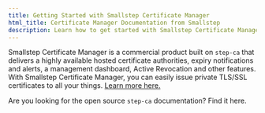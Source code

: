 ```yaml
---
title: Getting Started with Smallstep Certificate Manager
html_title: Certificate Manager Documentation from Smallstep
description: Learn how to get started with Smallstep Certificate Manager.
---
```



Smallstep Certificate Manager is a commercial product built on `step-ca` that delivers a highly available hosted certificate authorities, expiry notifications and alerts, a management dashboard, Active Revocation and other features. With Smallstep Certificate Manager, you can easily issue private TLS/SSL certificates to all your things. [Learn more here.](https://smallstep.com/certificate-manager)

<Alert severity="info" mb={4}>
  <div>
    Are you looking for the open source <Code>step-ca</Code> documentation? <Link href="https://smallstep.com/docs/step-ca">Find it here</Link>.
  </div>
</Alert>



